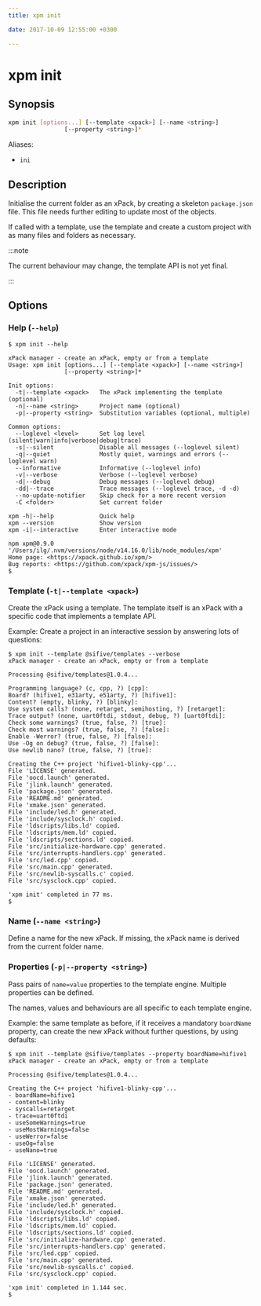 ```yaml
---
title: xpm init

date: 2017-10-09 12:55:00 +0300

---
```


# xpm init

## Synopsis

```sh
xpm init [options...] [--template <xpack>] [--name <string>]
                [--property <string>]*
```

Aliases:

- `ini`

## Description

Initialise the current folder as an xPack, by creating a skeleton
`package.json` file. This file needs further editing to update most
of the objects.

If called with a template, use the template and create a custom
project with as many files and folders as necessary.

:::note

The current behaviour may change,
the template API is not yet final.

:::


## Options

### Help (`--help`)

```console
$ xpm init --help

xPack manager - create an xPack, empty or from a template
Usage: xpm init [options...] [--template <xpack>] [--name <string>]
                [--property <string>]*

Init options:
  -t|--template <xpack>   The xPack implementing the template (optional)
  -n|--name <string>      Project name (optional)
  -p|--property <string>  Substitution variables (optional, multiple)

Common options:
  --loglevel <level>      Set log level (silent|warn|info|verbose|debug|trace)
  -s|--silent             Disable all messages (--loglevel silent)
  -q|--quiet              Mostly quiet, warnings and errors (--loglevel warn)
  --informative           Informative (--loglevel info)
  -v|--verbose            Verbose (--loglevel verbose)
  -d|--debug              Debug messages (--loglevel debug)
  -dd|--trace             Trace messages (--loglevel trace, -d -d)
  --no-update-notifier    Skip check for a more recent version
  -C <folder>             Set current folder

xpm -h|--help             Quick help
xpm --version             Show version
xpm -i|--interactive      Enter interactive mode

npm xpm@0.9.0 '/Users/ilg/.nvm/versions/node/v14.16.0/lib/node_modules/xpm'
Home page: <https://xpack.github.io/xpm/>
Bug reports: <https://github.com/xpack/xpm-js/issues/>
$
```

### Template (`-t|--template <xpack>`)

Create the xPack using a template. The template itself is an xPack
with a specific code that implements a template API.

Example: Create a project in an interactive session by answering
lots of questions:

```console
$ xpm init --template @sifive/templates --verbose
xPack manager - create an xPack, empty or from a template

Processing @sifive/templates@1.0.4...

Programming language? (c, cpp, ?) [cpp]:
Board? (hifive1, e31arty, e51arty, ?) [hifive1]:
Content? (empty, blinky, ?) [blinky]:
Use system calls? (none, retarget, semihosting, ?) [retarget]:
Trace output? (none, uart0ftdi, stdout, debug, ?) [uart0ftdi]:
Check some warnings? (true, false, ?) [true]:
Check most warnings? (true, false, ?) [false]:
Enable -Werror? (true, false, ?) [false]:
Use -Og on debug? (true, false, ?) [false]:
Use newlib nano? (true, false, ?) [true]:

Creating the C++ project 'hifive1-blinky-cpp'...
File 'LICENSE' generated.
File 'oocd.launch' generated.
File 'jlink.launch' generated.
File 'package.json' generated.
File 'README.md' generated.
File 'xmake.json' generated.
File 'include/led.h' generated.
File 'include/sysclock.h' copied.
File 'ldscripts/libs.ld' copied.
File 'ldscripts/mem.ld' copied.
File 'ldscripts/sections.ld' copied.
File 'src/initialize-hardware.cpp' generated.
File 'src/interrupts-handlers.cpp' generated.
File 'src/led.cpp' copied.
File 'src/main.cpp' generated.
File 'src/newlib-syscalls.c' copied.
File 'src/sysclock.cpp' copied.

'xpm init' completed in 77 ms.
$
```

### Name (`--name <string>`)

Define a name for the new xPack. If missing, the xPack name is
derived from the current folder name.

### Properties (`-p|--property <string>`)

Pass pairs of `name=value` properties to the template engine. Multiple
properties can be defined.

The names, values and behaviours are all specific to each template engine.

Example: the same template as before, if it receives a mandatory
`boardName` property,
can create the new xPack without further questions, by using defaults:

```console
$ xpm init --template @sifive/templates --property boardName=hifive1
xPack manager - create an xPack, empty or from a template

Processing @sifive/templates@1.0.4...

Creating the C++ project 'hifive1-blinky-cpp'...
- boardName=hifive1
- content=blinky
- syscalls=retarget
- trace=uart0ftdi
- useSomeWarnings=true
- useMostWarnings=false
- useWerror=false
- useOg=false
- useNano=true

File 'LICENSE' generated.
File 'oocd.launch' generated.
File 'jlink.launch' generated.
File 'package.json' generated.
File 'README.md' generated.
File 'xmake.json' generated.
File 'include/led.h' generated.
File 'include/sysclock.h' copied.
File 'ldscripts/libs.ld' copied.
File 'ldscripts/mem.ld' copied.
File 'ldscripts/sections.ld' copied.
File 'src/initialize-hardware.cpp' generated.
File 'src/interrupts-handlers.cpp' generated.
File 'src/led.cpp' copied.
File 'src/main.cpp' generated.
File 'src/newlib-syscalls.c' copied.
File 'src/sysclock.cpp' copied.

'xpm init' completed in 1.144 sec.
$
```
